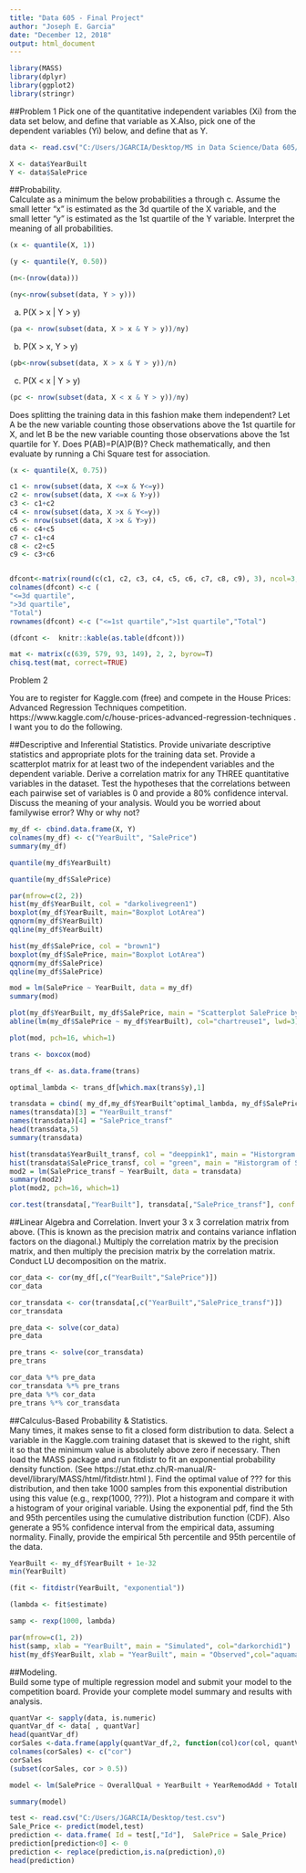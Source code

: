 ---
title: "Data 605 - Final Project"
author: "Joseph E. Garcia"
date: "December 12, 2018"
output: html_document
---

```{r}
library(MASS)
library(dplyr)
library(ggplot2)
library(stringr)
```

##Problem 1
Pick one of the quantitative independent variables (Xi) from the data set below, and define that variable as  X.Also, pick one of the dependent variables (Yi) below, and define that as Y.

```{r}
data <- read.csv("C:/Users/JGARCIA/Desktop/MS in Data Science/Data 605/Project/train.csv",stringsAsFactors = FALSE)

```



```{r}
X <- data$YearBuilt
Y <- data$SalePrice
```

##Probability.   
Calculate as a minimum the below probabilities a through c.  Assume the small letter "x" is estimated as the 3d quartile of the X variable, and the small letter "y" is estimated as the 1st quartile of the Y variable.  Interpret the meaning of all probabilities.

```{r}
(x <- quantile(X, 1))
```


```{r}
(y <- quantile(Y, 0.50))
```

```{r}
(n<-(nrow(data)))
```


```{r}
(ny<-nrow(subset(data, Y > y)))
```

a.   P(X > x | Y > y)
```{r}
(pa <- nrow(subset(data, X > x & Y > y))/ny)
```

b.  P(X > x, Y > y)

```{r}

(pb<-nrow(subset(data, X > x & Y > y))/n)
```

c.   P(X < x | Y > y)

```{r}
(pc <- nrow(subset(data, X < x & Y > y))/ny)
```


Does splitting the training data in this fashion make them independent? Let A be the new variable counting those observations above the 1st quartile for X, and let B be the new variable counting those observations above the 1st quartile for Y.    Does P(AB)=P(A)P(B)?   Check mathematically, and then evaluate by running a Chi Square test for association.

```{r}
(x <- quantile(X, 0.75))
```

```{r}
c1 <- nrow(subset(data, X <=x & Y<=y))
c2 <- nrow(subset(data, X <=x & Y>y))
c3 <- c1+c2
c4 <- nrow(subset(data, X >x & Y<=y))
c5 <- nrow(subset(data, X >x & Y>y))
c6 <- c4+c5
c7 <- c1+c4
c8 <- c2+c5
c9 <- c3+c6


dfcont<-matrix(round(c(c1, c2, c3, c4, c5, c6, c7, c8, c9), 3), ncol=3, nrow=3, byrow=TRUE)
colnames(dfcont) <-c (
"<=3d quartile",
">3d quartile",
"Total")
rownames(dfcont) <-c ("<=1st quartile",">1st quartile","Total")

(dfcont <-  knitr::kable(as.table(dfcont)))
```

```{r}
mat <- matrix(c(639, 579, 93, 149), 2, 2, byrow=T) 
chisq.test(mat, correct=TRUE) 
```

Problem 2

You are to register for Kaggle.com (free) and compete in the House Prices: Advanced Regression Techniques competition.  https://www.kaggle.com/c/house-prices-advanced-regression-techniques .  I want you to do the following.

##Descriptive and Inferential Statistics. 
Provide univariate descriptive statistics and appropriate plots for the training data set.  Provide a scatterplot matrix for at least two of the independent variables and the dependent variable. Derive a correlation matrix for any THREE quantitative variables in the dataset.  Test the hypotheses that the correlations between each pairwise set of variables is 0 and provide a 80% confidence interval.  Discuss the meaning of your analysis.  Would you be worried about familywise error? Why or why not?

```{r}
my_df <- cbind.data.frame(X, Y)
colnames(my_df) <- c("YearBuilt", "SalePrice")
summary(my_df)
```


```{r}
quantile(my_df$YearBuilt)
```

```{r}
quantile(my_df$SalePrice)
```

```{r}
par(mfrow=c(2, 2))
hist(my_df$YearBuilt, col = "darkolivegreen1")
boxplot(my_df$YearBuilt, main="Boxplot LotArea")
qqnorm(my_df$YearBuilt)
qqline(my_df$YearBuilt)
```

```{r}
hist(my_df$SalePrice, col = "brown1")
boxplot(my_df$SalePrice, main="Boxplot LotArea")
qqnorm(my_df$SalePrice)
qqline(my_df$SalePrice)
```

```{r}
mod = lm(SalePrice ~ YearBuilt, data = my_df)
summary(mod)
```

```{r}
plot(my_df$YearBuilt, my_df$SalePrice, main = "Scatterplot SalePrice by YearBuilt ")
abline(lm(my_df$SalePrice ~ my_df$YearBuilt), col="chartreuse1", lwd=3)
```


```{r}
plot(mod, pch=16, which=1)
```

```{r}
trans <- boxcox(mod)
```


```{r}
trans_df <- as.data.frame(trans)

optimal_lambda <- trans_df[which.max(trans$y),1]

transdata = cbind( my_df,my_df$YearBuilt^optimal_lambda, my_df$SalePrice^optimal_lambda)
names(transdata)[3] = "YearBuilt_transf"
names(transdata)[4] = "SalePrice_transf"
head(transdata,5)
summary(transdata)
```


```{r}
hist(transdata$YearBuilt_transf, col = "deeppink1", main = "Historgram of YearBuilt Transformed by Box-Cox")
hist(transdata$SalePrice_transf, col = "green", main = "Historgram of SalePrice Transformed by Box-Cox")
mod2 = lm(SalePrice_transf ~ YearBuilt, data = transdata)
summary(mod2)
plot(mod2, pch=16, which=1)
```


```{r}
cor.test(transdata[,"YearBuilt"], transdata[,"SalePrice_transf"], conf.level = .99)
```

##Linear Algebra and Correlation. 
Invert your 3 x 3 correlation matrix from above. (This is known as the precision matrix and contains variance inflation factors on the diagonal.) Multiply the correlation matrix by the precision matrix, and then multiply the precision matrix by the correlation matrix. Conduct LU decomposition on the matrix.  

```{r}
cor_data <- cor(my_df[,c("YearBuilt","SalePrice")])
cor_data
```


```{r}
cor_transdata <- cor(transdata[,c("YearBuilt","SalePrice_transf")])
cor_transdata
```

```{r}
pre_data <- solve(cor_data)
pre_data
```

```{r}
pre_trans <- solve(cor_transdata)
pre_trans
```



```{r}
cor_data %*% pre_data
cor_transdata %*% pre_trans
pre_data %*% cor_data 
pre_trans %*% cor_transdata
```

##Calculus-Based Probability & Statistics.  
Many times, it makes sense to fit a closed form distribution to data.  Select a variable in the Kaggle.com training dataset that  is skewed to the right, shift it so that the minimum value is absolutely above zero if necessary.  Then load the MASS package and run fitdistr to fit an exponential probability density function.  (See  https://stat.ethz.ch/R-manual/R-devel/library/MASS/html/fitdistr.html ).  Find the optimal value of ??? for this distribution, and then take 1000 samples from this exponential distribution using this value (e.g., rexp(1000, ???)).  Plot a histogram and compare it with a histogram of your original variable.   Using the exponential pdf, find the 5th and 95th percentiles using the cumulative distribution function (CDF).   Also generate a 95% confidence interval from the empirical data, assuming normality.  Finally, provide the empirical 5th percentile and 95th percentile of the data.  

```{r}
YearBuilt <- my_df$YearBuilt + 1e-32
min(YearBuilt)
```

```{r}
(fit <- fitdistr(YearBuilt, "exponential"))
```

```{r}
(lambda <- fit$estimate)
```

```{r}
samp <- rexp(1000, lambda)
```


```{r}
par(mfrow=c(1, 2))
hist(samp, xlab = "YearBuilt", main = "Simulated", col="darkorchid1")
hist(my_df$YearBuilt, xlab = "YearBuilt", main = "Observed",col="aquamarine1")
```

##Modeling.  
Build some type of multiple  regression  model and submit your model to the competition board.  Provide your complete model summary and results with analysis. 
```{r}
quantVar <- sapply(data, is.numeric)
quantVar_df <- data[ , quantVar]
head(quantVar_df)
corSales <-data.frame(apply(quantVar_df,2, function(col)cor(col, quantVar_df$SalePrice, use = "complete.obs")))
colnames(corSales) <- c("cor")
corSales
(subset(corSales, cor > 0.5))
```


```{r}
model <- lm(SalePrice ~ OverallQual + YearBuilt + YearRemodAdd + TotalBsmtSF + X1stFlrSF + GrLivArea + FullBath + TotRmsAbvGrd + GarageCars + GarageArea, data = data)

summary(model)

```


```{r}
test <- read.csv("C:/Users/JGARCIA/Desktop/test.csv")
Sale_Price <- predict(model,test)
prediction <- data.frame( Id = test[,"Id"],  SalePrice = Sale_Price)
prediction[prediction<0] <- 0
prediction <- replace(prediction,is.na(prediction),0)
head(prediction)
```

